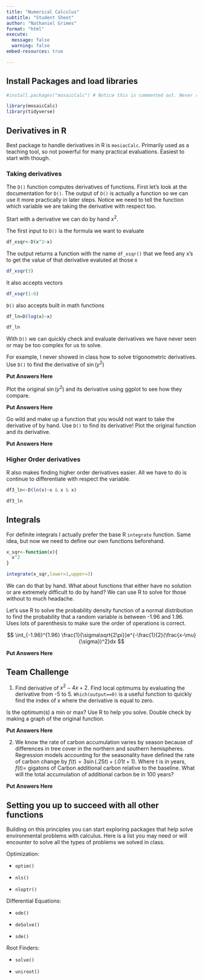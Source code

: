 ```yaml
---
title: "Numerical Calculus"
subtitle: "Student Sheet"
author: "Nathaniel Grimes"
format: "html"
execute:
  message: false
  warning: false
embed-resources: true

---
```


## Install Packages and load libraries

```r
#install.packages("mosaicCalc") # Notice this is commented out. Never render with install.packages. Once installed, it's forever on your computer

library(mosaicCalc)
library(tidyverse)
```


## Derivatives in R

Best package to handle derivatives in R is `mosiacCalc`.  Primarily used as a teaching tool, so not powerful for many practical evaluations. Easiest to start with though.

### Taking derivatives

The `D()` function computes derivatives of functions. First let's look at the documentation for `D()`. The output of `D()` is actually a function so we can use it more practically in later steps. Notice we need to tell the function which variable we are taking the derivative with respect too.

Start with a derivative we can do by hand $x^2$.

The first input to `D()` is the formula we want to evaluate

```r
df_xsqr<-D(x^2~x)
```

The output returns a function with the name `df_xsqr()` that we feed any x's to get the value of that derivative evaluted at those x

```r
df_xsqr(3)
```

It also accepts vectors

```r
df_xsqr(1:6)

```

`D()` also accepts built in math functions

```r
df_ln=D(log(x)~x)

df_ln
```

With `D()` we can quickly check and evaluate derivatives we have never seen or may be too complex for us to solve.

For example, I never showed in class how to solve trigonometric derivatives. Use `D()` to find the derivative of $\sin(y^2)$

**Put Answers Here**




Plot the original $\sin(y^2)$ and its derivative using ggplot to see how they compare.



**Put Answers Here**



Go wild and make up a function that you would not want to take the derivative of by hand. Use `D()` to find its derivative! Plot the original function and its derivative.




**Put Answers Here**



### Higher Order derivatives

R also makes finding higher order derivatives easier. All we have to do is continue to differentiate with respect the variable.

```r
df3_ln<-D(ln(x)~x & x & x)

df3_ln
```



## Integrals

For definite integrals I actually prefer the base R `integrate` function. Same idea, but now we need to define our own functions beforehand.

```r
x_sqr<-function(x){
  x^2
}

integrate(x_sqr,lower=1,upper=3)
```

We can do that by hand. What about functions that either have no solution or are extremely difficult to do by hand? We can use R to solve for those without to much headache.

Let's use R to solve the probability density function of a normal distribution to find the probability that a random variable is between -1.96 and 1.96. Uses lots of parenthesis to make sure the order of operations is correct.

$$
\int_{-1.96}^{1.96} \frac{1}{\sigma\sqrt{2\pi}}e^{-\frac{1}{2}(\frac{x-\mu}{\sigma})^2}dx
$$



**Put Answers Here**



## Team Challenge

1) Find derivative of $x^2-4x+2$. Find local optimums by evaluating the derivative from -5 to 5. `Which(output==0)` is a useful function to quickly find the index of x where the derivative is equal to zero.

Is the optimum(s) a min or max? Use R to help you solve. Double check by making a graph of the original function.


**Put Answers Here**





2) We know the rate of carbon accumulation varies by season because of differences in tree cover in the northern and southern hemispheres. Regression models accounting for the seasonality have defined the rate of carbon change by $f(t)=3\sin(.25t)+(.01t+1)$. Where t is in years, $f(t)$= gigatons of Carbon additional carbon relative to the baseline. What will the total accumulation of additional carbon be in 100 years?


**Put Answers Here**


## Setting you up to succeed with all other functions

Building on this principles you can start exploring packages that help solve environmental problems with calculus. Here is a list you may need or will encounter to solve all the types of problems we solved in class.

Optimization:

- `optim()`

- `nls()`

- `nloptr()`

Differential Equations:

- `ode()`

- `deSolve()`

- `sde()`

Root Finders:

- `solve()`

- `uniroot()`
